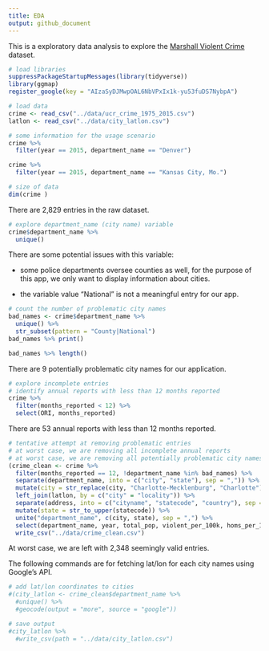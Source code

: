 ```yaml
---
title: EDA
output: github_document
---
```


This is a exploratory data analysis to explore the [Marshall Violent Crime](https://github.com/themarshallproject/city-crime) dataset.

```r
# load libraries
suppressPackageStartupMessages(library(tidyverse))
library(ggmap)
register_google(key = "AIzaSyDJMwpOAL6NbVPxIx1k-yu53fuDS7NybpA")
```

```r
# load data
crime <- read_csv("../data/ucr_crime_1975_2015.csv")
latlon <- read_csv("../data/city_latlon.csv")
```



```r
# some information for the usage scenario
crime %>% 
  filter(year == 2015, department_name == "Denver")
```

```r
crime %>% 
  filter(year == 2015, department_name == "Kansas City, Mo.")
```


```r
# size of data
dim(crime )
```

There are 2,829 entries in the raw dataset.

```r
# explore department_name (city name) variable
crime$department_name %>%
  unique()
```

There are some potential issues with this variable:

- some police departments oversee counties as well, for the purpose of this app, we only want to display information about cities.

- the variable value "National" is not a meaningful entry for our app.

```r
# count the number of problematic city names
bad_names <- crime$department_name %>%
  unique() %>% 
  str_subset(pattern = "County|National")
bad_names %>% print()
```

```r
bad_names %>% length()
```

There are 9 potentially problematic city names for our application.

```r
# explore incomplete entries
# identify annual reports with less than 12 months reported
crime %>% 
  filter(months_reported < 12) %>% 
  select(ORI, months_reported)
```

There are 53 annual reports with less than 12 months reported.

```r
# tentative attempt at removing problematic entries
# at worst case, we are removing all incomplete annual reports
# at worst case, we are removing all potentially problematic city names
(crime_clean <- crime %>% 
  filter(months_reported == 12, !department_name %in% bad_names) %>% 
  separate(department_name, into = c("city", "state"), sep = ",")) %>% 
  mutate(city = str_replace(city, "Charlotte-Mecklenburg", "Charlotte")) %>% 
  left_join(latlon, by = c("city" = "locality")) %>%
  separate(address, into = c("cityname", "statecode", "country"), sep = ",") %>% 
  mutate(state = str_to_upper(statecode)) %>% 
  unite("department_name", c(city, state), sep = ",") %>% 
  select(department_name, year, total_pop, violent_per_100k, homs_per_100k, rape_per_100k, rob_per_100k, agg_ass_per_100k, lon, lat) %>% 
  write_csv("../data/crime_clean.csv")
```

At worst case, we are left with 2,348 seemingly valid entries.

The following commands are for fetching lat/lon for each city names using Google's API.

```r
# add lat/lon coordinates to cities
#(city_latlon <- crime_clean$department_name %>% 
  #unique() %>% 
  #geocode(output = "more", source = "google"))
```

```r
# save output
#city_latlon %>%
  #write_csv(path = "../data/city_latlon.csv")
```

